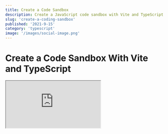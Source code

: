```yaml
---
title: Create a Code Sandbox
description: Create a JavaScript code sandbox with Vite and TypeScript
slug: 'create-a-coding-sandbox'
published: '2021-9-15'
category: 'typescript'
image: '/images/social-image.png'
---
```


# Create a Code Sandbox With Vite and TypeScript

<Iframe
  title="JavaScript Sandbox"
  src="https://javascriptsandbox.netlify.app/"
/>

If you ever used [Codepen](https://codepen.io/), [JSFiddle](https://jsfiddle.net/), or [CodeSandbox](https://codesandbox.io/) you're familiar with what a **code sandbox** is.

Creating a **code sandbox** is surprisingly simple to make yourself, and fun to extend.

You can create a simple **Codepen** if you want with the knowledge you learn, but I want to create a more educational **code sandbox** as a **learning tool** that's able to:

- Load **npm packages** from a **URL** using [Skypack](https://www.skypack.dev/)
- Render **HTML** to an `<iframe>`
- Display **error messages** from the console
- Show the **transpiled** output of [Babel](https://babeljs.io/) to be able to see the **JavaScript** created under the hood when using [React](https://reactjs.org/), or **transpiling** newer to older versions of **JavaScript**

I want to start simple from a `<textarea>` to adding the [Monaco Editor](https://microsoft.github.io/monaco-editor/) that powers [Visual Studio Code](https://code.visualstudio.com/) at the end.

We're going to use the **build tool** [Vite](https://vitejs.dev/) with [TypeScript](https://www.typescriptlang.org/) to get a nice development environment. **It's alright if you don't know TypeScript** because you can just ignore the types, and keep the filename as `*.js`. Everything is going to work the same — I just like using **TypeScript**.

You can visit the [JavaScript Sandbox](https://javascriptsandbox.netlify.app/) above, and get the [starter and finished project files](https://github.com/joysofcode/javascript-sandbox) on **GitHub**.

## Table of Contents

1. [What's an Iframe?](#whats-an-iframe)
2. [Project Setup](#project-setup)
3. [Hooking Up The DOM](#hooking-up-the-dom)
4. [Updating the User Interface](#updating-the-user-interface)
5. [Adding Event Listeners](#adding-event-listeners)
6. [Showing Output](#showing-output)
7. [Showing Errors](#showing-errors)
8. [Using the Monaco Editor](#using-the-monaco-editor)
9. [Conclusion](#conclusion)

## What's an Iframe?

Let's start by playing detective 🔎, and examining **Codepen** source code through the lens of our **developer tools**. This part is **optional**, as I only want to share my thought process with you.

If you're in a new pen on **Codepen**, press <kbd>Ctrl</kbd> + <kbd>Shift</kbd> + <kbd>I</kbd> to bring up the **developers tools**. Notice something interesting by **inspecting** the right-hand column. It's an [iframe](https://developer.mozilla.org/en-US/docs/Web/HTML/Element/iframe). You can imagine an `<iframe>` as a separate page inside another page. By definition **"it's a nested browsing context, embedding another HTML page into the current one."**

<Image
  height={745}
  width={1276}
  src="/images/create-a-coding-sandbox/codepen.webp"
  alt="Codepen"
/>

An `<iframe>` behaves just like a regular page, but contained into it's own microcosm. This sounds like the perfect spot for a **sandbox**. We can already make a couple of observations:

- The `<iframe>` behaves just like a regular page
- User inputs something on the left side (regular page)
- Output displays on in the `<iframe>` the right
- We can execute **JavaScript**

These online editors are just using a fancy `<textarea>` that does **syntax highlighting**, and **code completion** among other things. **Codepen** uses [CodeMirror](https://codemirror.net/). **CodeSandbox** on the other hand is a lot more involved, and it's basically an **integrated development environment** (IDE) inside your browser using the **Monaco Editor** just like **VS Code**.

## Project Setup

Create a project using **Vite**. Confirm, and name your project from the questions it asks you. From the **framework options** select **vanilla**, and pick **vanilla-ts**, or **vanilla** if you don't want to use **TypeScript**.

```shell:terminal
npm init vite@latest
```

Install **npm** dependencies with `npm i`, and start the development server with `npm run dev`. Open `http://localhost:3000/`.

You can also just use the [starter project files](https://github.com/joysofcode/javascript-sandbox) that include the styles we're going to need.

```shell:terminal
git clone https://github.com/joysofcode/javascript-sandbox.git
```

This is the **project structure** you should end up with at the end. There's more files as placeholders we're going to work in.

```shell:structure
├─ public/
│  ├─ iframe.css
│  ├─ image.gif
├─ src/
│  ├─ lib/
│  ├─ styles/
│  │  ├─ style.css
│  ├─ types/
│  │  ├─ index.ts
│  ├─ utils/
│  ├─ main.ts
│  ├─ vite-env.d.ts
.gitignore
favicon.svg
index.html
package.json
tsconfig.json
```

## Hooking Up The DOM

Inside `index.html` the only interesting thing to focus on is our page markup.

```html:index.html
<div class="loading" data-loading>
  <div class="loader"></div>
  <h1>Loading Sandbox</h1>
</div>

<section class="code">
  <textarea class="editor" spellcheck="false" data-editor></textarea>
</section>

<section class="result">
  <div class="output">
    <iframe data-iframe></iframe>
    <div class="errors" data-errors></div>
  </div>
  <div class="source" data-source></div>
</section>
```

I prefer to use **class** for styling, and [global data-\* attributes](https://developer.mozilla.org/en-US/docs/Web/HTML/Global_attributes/data-*) to hook into with **JavaScript** because **class** names could always change.

There's only **two** sections, the **left-hand** side for the **editor**, and **right-hand** side for the **output** and **errors**. We're going to use a simple show and hide to only show the `<iframe>` if there are no errors, and vice versa.

<Image
  height={1080}
  width={1920}
  src="/images/create-a-coding-sandbox/diagram.webp"
  alt="Codepen"
/>

We're going to start with a simple `<textarea>` for the **editor**, and disable `spellcheck` because we don't want it.

Let's create some useful **helpers** in **utils** such as `getElement` to let us query the **DOM** easier, and export the elements, so they're easier to use. Let's also add the `showIframe`, and `showErrors` functions.

```ts:src/utils/dom.ts
export function getElement(targetElement: string): HTMLElement {
  const element = document.querySelector(targetElement)

  if (!element) {
    throw new Error(`Element '${targetElement}' doesn't exist.`)
  }

  return element as HTMLElement
}

export function showIframe(): void {
  elements.iframe.style.display = 'block'
  elements.errors.style.display = 'none'
}

export function showError(): void {
  elements.iframe.style.display = 'none'
  elements.errors.style.display = 'block'
}

export const elements = {
  iframe: getElement('[data-iframe]') as HTMLIFrameElement,
  errors: getElement('[data-errors]') as HTMLDivElement,
  editor: getElement('[data-editor]') as HTMLDivElement,
  source: getElement('[data-source]') as HTMLDivElement,
  loading: getElement('[data-loading]') as HTMLDivElement,
}
```

Using an element is going to be less error prone using `elements.element` with the help of code completion.

## Updating the User Interface

Using **state** is going to make it simple to update the **user interface**, **reduce errors**, and **impossible states** (for simplicity we're just using **global variables**).

```ts:src/main.ts
import { elements, showError, showIframe } from './utils/dom'

import type { ErrorMessageType, StateType } from './types'

let state: StateType = 'editing'
let errorMessage: ErrorMessageType = ''

function updateUI(): void {
  if (state === 'editing') {
    // ...
    return
  }

  if (state === 'error') {
    // ...
    return
  }

  throw new Error(`State ${state} should not be possible. 💥`)
}
```

We're always going to know what state the application is thanks to `state`. Once we set state to **editing** we can update the user interface with `updateUI`.

If you want to learn **TypeScript** I have an entire [TypeScript Fundamentals](https://joyofcode.xyz/typescript-fundamentals) post. 😎

You can look at the `src/types/index.ts` types if you're curious. If you don't care about **TypeScript** just ignore types completely.

```ts:src/types/index.ts
export type StateType = 'editing' | 'error'
export type ErrorMessageType = string

export interface TranspiledCodeType {
  iframeCode: string
  sourceCode: string
}
```

You could also use an [enum](https://www.typescriptlang.org/docs/handbook/enums.html) for **state**, or if using **JavaScript** a regular object.

```ts:example.ts
// index.ts
export enum State {
  Editing = 'editing',
  Error = 'error'
}

// main.ts
import { State } from './types'
let state = State.Editing
```

## Adding Event Listeners

Let's make sure we **update the user interface** when you type something inside the **editor**.

```ts:src/main.ts
elements.editor.addEventListener('keyup', updateUI)
```

We don't want to instantly update the **user interface** because it would be annoying for the user to instantly get an error on the screen as they type. Instead we're going to wrap `updateUI` with a `debounce` function that's going to wait at least **500 ms**, or **0.5 seconds** before updating the **user interface**.

```js:src/utils/helpers.ts
export function debounce(callback: () => void, delay = 500): () => void {
  let timerId: NodeJS.Timeout

  return () => {
    clearTimeout(timerId)
    timerId = setTimeout(callback, delay)
  }
}
```

The `debounce` function accepts a `callback` function it executes inside `setTimeout`, and a `delay` with a default value of **500 ms**. The reason it returns a function is because of [closures](https://developer.mozilla.org/en-US/docs/Web/JavaScript/Closures), which creates a new environment each time that cancels the last request out. If we just used `setTimeout`, it would stack them on top of each other.

```ts:src/main.ts
import { debounce } from './utils/helpers'

elements.editor.addEventListener('keyup', debounce(updateUI))
```

We're also going to add an **event listener** to listen for **errors** on the page. This is going to let us update **state**, set the **errorMessage**, and **update the user interface**.

```ts:src/main.ts
window.addEventListener('error', ({ error }: ErrorEvent) => {
  state = 'error'
  errorMessage = error.message
  updateUI()

  // if there is no longer an `error` on the page
  state = 'editing'
})
```

`error` is destructured from `event.error` that has a couple of properties but we're only interested in `error.message`, so we use it to set `errorMessage`.

If there are no **errors** on the page it won't run again, so the **state** is going to be set to **editing**.

There's also a **loading indicator** inside `index.html` that gets removed after the page loads. We already have a reference to `loading` inside `src/utils/dom.ts`.

```ts:src/main.ts
window.addEventListener('load', () => elements.loading.remove())
```

## Showing Output

We need to update the contents of the `<iframe>`, and show the **transpiled code** inside **output** each time `updateUI` runs among other things:

- Show the `<iframe>` if `state === 'editing'`
- Get the value of `<textarea>` on each update
- Create a `transpileCode` function to **transpile** the code using **Babel** that returns `iframeCode`, and `sourceCode` we can pass to their respective `updateIframe`, and `updateSource` functions

```ts:src/main.ts
function updateUI(): void {
  if (state === 'editing') {
    showIframe()
    const code = elements.editor.value
    const { iframeCode, sourceCode } = transpileCode(code)
    updateIframe(iframeCode)
    updateSource(sourceCode)
    return
  }

  if (state === 'error') {
    // ...
    return
  }

  throw new Error(`State ${state} should not be possible. 💥`)
}
```

Let's create the `transpileCode` function first, and explain how that works. Before we do that we have to install `@babel/standalone`, so we can use **Babel** client-side because we're not using a server.

```shell:terminal
npm i @babel/standalone
```

After you have done that we can import `transform` from `@babel/standalone`.

```ts:src/main.ts
import { transform } from '@babel/standalone'
import { importsRegex, pureRegex, replace } from './utils/format'

import type { ErrorMessageType, StateType, TranspiledCodeType } from './types'

function transpileCode(code: string): TranspiledCodeType {
  // ignore imports so Babel doesn't transpile it
  const codeToTranspile = replace(code, importsRegex)
  // the magic sauce used to transpile the code
  const options = { presets: ['es2015-loose', 'react'] }
  const { code: transpiledCode } = transform(codeToTranspile, options)

  if (!transpiledCode) {
    // syntax errors get caught by the `error` listener
    throw new Error(`Something went wrong transpiling ${codeToTranspile}.`)
  }

  const hasImports = Boolean(code.match(importsRegex))
  const imports = code.match(importsRegex)?.join('\n') ?? ''

  return {
    // this is passed to `updateIframe`
    iframeCode: hasImports ? `${imports}\n${transpiledCode}` : transpiledCode,
    // this is passed to `updateSource`
    // ignore /*#__PURE__*/ from transpiled output to reduce noise
    sourceCode: replace(transpiledCode, pureRegex),
  }
}
```

Let's break down what's going on:

1. The `transpileCode` functions takes a `string` that's our input
2. Inside `codeToTranspile` we remove **imports**, for example `import React from 'https://cdn.skypack.dev/react'` because **Babel** would **transpile** it
3. We set **Babel** options to use the **es2015-loose** (it transpiles **ES6** to **ES5** in a way that's more readable), and **react** preset so it understands **JSX**
4. We pass those parameters to **Babel** `transform`, and destructure `code` from the result that we rename to `transpiledCode`
5. If for some reason `transpiledCode` doesn't return anything, we raise an **error**
6. `hasImports` checks if there are **imports**, and `imports` find the **imports** that returns an **array** so we use `join` to return a **string** and separate each **import** by a new line, or set it to an **empty string** as fallback
7. In the return we set `iframeCode` to include `imports` and `transpiledCode` if there are **imports**, or just the **transpiledCode** if there are none
8. For `sourceCode` we replace `/*#__PURE__*/` **string** generated by **Babel** to make the output more readable

The `format.ts` utils is nothing special — just some **regex** to match **imports**, the **string** we want to remove, and a `replace` function to save on typing.

```ts:src/utils/format.ts
export const importsRegex = /import(?:["'\s]*([\w*{}\n\r\t, ]+)from\s*)?["'\s].*([@\w/_-]+)["'\s].*/g
export const pureRegex = /\/\*#__PURE__\*\//g

export function replace(string: string, regex: RegExp, value = ''): string {
  return string.replace(regex, value).trim()
}
```

To learn about how **Babel** works I read the [Babel documentation](https://babeljs.io/docs/en/) and played around in their [REPL](https://babeljs.io/repl) to figure out what preset I wanted.

If you're following along I highly recommend you get the [Inline HTML](https://marketplace.visualstudio.com/items?itemName=pushqrdx.inline-html) extension for **VS Code** because it gives us **syntax highlight** and **code completion** for **template strings**. You can read [Syntax Highlight Inside ES6 Template Strings](https://joyofcode.xyz/template-strings-syntax-highlight) to learn how it's useful.

We need to create the `updateIframe`, and `updateSource` functions.

```ts:src/main.ts
function updateIframe(code: string): void {
  const source = /* html */ `
    <html>
    <head>
      <link rel="stylesheet" href="/iframe.css">
    </head>
    <body>
      <div id="app"></div>
      <script type="module">${code}</script>
    </body>
    </html>
  `
  elements.iframe.srcdoc = source
}
```

Don't forget we have to invoke `updateUI` to render the **user interface**. If you're coding along temporarily comment out `updateSource` to see the result.

```ts:src/main.ts
updateUI()
```

<Image
  height={748}
  width={1143}
  src="/images/create-a-coding-sandbox/iframe.webp"
  alt="Iframe"
/>

In `updateFrame` we just create a **template string** and replace the [srcdoc](https://developer.mozilla.org/en-US/docs/Web/HTML/Element/iframe#attr-srcdoc) which is the entire **HTML document** of the `<iframe>` each update. The **CSS** is linked from the **public** folder because **Vite** uses it for **static assets**, so we can access it even when deployed. It has an id attribute of **app** like most frameworks use. The **code** is inside `<script>` that's a **module**, so we can use [ES modules](https://hacks.mozilla.org/2018/03/es-modules-a-cartoon-deep-dive/). Using **module** we also don't have to use **defer**, so the script executes after the **DOM** has loaded.

```ts:src/main.ts
function updateSource(transpiledOutput: string): void {
  const sourceHTML = /* html */ `
    <h3>📜 Source</h3>
    <xmp>${transpiledOutput}</xmp>
  `
  elements.source.innerHTML = sourceHTML
}
```

<Image
  height={748}
  width={1143}
  src="/images/create-a-coding-sandbox/source.webp"
  alt="Source"
/>

For `updateSource` we just set the `innerHTML` for `source`. The only interesting thing here is the `<xmp>` element that's like the `<pre>` element but doesn't interpret **HTML**. This isn't ideal because it's deprecated, but it's a great solution because we don't have to think about escaping the **HTML** characters. You can reach for a package that does that, or write your own solution.

## Showing Errors

We already set up the **event listener** earlier to listen for **errors**, so the only thing left to do is to update the `updateUI` function.

```ts:src/main.ts
function updateUI(): void {
  // ...

  if (state === 'error') {
    showError()
    logError(errorMessage)
    return
  }

  throw new Error(`State ${state} should not be possible. 💥`)
}
```

`logError` is going to look exactly like `updateSource`.

```ts:src/main.ts
function logError(error: string): void {
  const errorHtml = /* html */ `
    <h3>💩 Error</h3>
    <xmp>${error}</xmp>
  `
  elements.errors.innerHTML = errorHtml
}
```

<Image
  height={748}
  width={1143}
  src="/images/create-a-coding-sandbox/error.webp"
  alt="Error"
/>

That's it for the **code sandbox** part. It's not that complicated. 😄

## Using the Monaco Editor

Integrating the **Monaco Editor** might be simpler than you think.

We're going to use [vite-plugin-monaco-editor](https://github.com/vdesjs/vite-plugin-monaco-editor) that uses [monaco-editor](https://github.com/Microsoft/monaco-editor) but makes it easier because we have to write less code like defining **service workers**, and it uses [esbuild](https://esbuild.github.io/) for quick builds.

There's around **800 modules** if we use the entire **Monaco Editor** library, so that's a lot to go through using just a **JavaScript** bundler. **esbuild** is a **JavaScript bundler** written in [Go](https://golang.org/) which is a lot faster at those types of tasks.

Inside the [Monaco Editor GitHub repository](https://github.com/microsoft/monaco-editor) there are examples of how to integrate it using different methods. We're only interested in [Integrate the ESM version](https://github.com/microsoft/monaco-editor/blob/main/docs/integrate-esm.md) that has steps for **Webpack**, **Parcel**, and **Vite**. If you look at [Using Vite](https://github.com/microsoft/monaco-editor/blob/main/docs/integrate-esm.md#using-vite) you can see it's nothing complicated, but using the plugin is even simpler.

If you're interested in even more examples of using the **Monaco Editor** such as using **Electron**, there's a [monaco-editor-samples](https://github.com/microsoft/monaco-editor-samples) repository.

Let's replace the `<textarea>` inside `index.html`.

```html:index.html
<section class="code">
  <div class="editor" data-editor></div>
</section>
```

Your `package.json` should already include `vite-plugin-monaco-editor` as a **development dependency**, but you can always install it with `npm i -D vite-plugin-monaco-editor`.

To use the **plugin** we have to update the **Vite** config in the root of your project, so create it.

```ts:vite.config.ts
import { defineConfig } from 'vite'
import monacoEditorPlugin from 'vite-plugin-monaco-editor'

export default defineConfig({
  plugins: [
    monacoEditorPlugin({
      languageWorkers: ['editorWorkerService', 'typescript'],
    }),
  ],
})
```

In the final version I'm reducing the bundle size by only importing features we're using. The only **service workers** we need is for the **editor**, and **TypeScript**. You have to include **TypeScript**, because it shares the same **service worker** with **JavaScript**. You can always read the documentation to learn more.

**Service workers** let you do tasks in the background (it's like using multiple threads), so it doesn't freeze the **user interface**. **Monaco Editor** uses **service workers** for all features of the **editor**.

Inside `lib/monaco/` we're going to add `monacoEditor.ts`.

```ts:src/lib/monaco/monacoEditor.ts
import * as monaco from 'monaco-editor/esm/vs/editor/editor.api'
import 'monaco-editor/esm/vs/editor/contrib/inlineCompletions/ghostTextController.js'
import 'monaco-editor/esm/vs/basic-languages/javascript/javascript.contribution'
import 'monaco-editor/esm/vs/language/typescript/monaco.contribution'

import { elements } from '../../utils/dom'

const editorCode = /* html */ `
import React, { useEffect } from 'https://cdn.skypack.dev/react'
import { render } from 'https://cdn.skypack.dev/react-dom'

import confetti from 'https://cdn.skypack.dev/canvas-confetti'

function App() {
  useEffect(() => confetti(), [])

  return (
    <div className="app">
      <h1>JavaScript Sandbox</h1>
      <p>
        You can use NPM packages provided by {''}
        <a href="https://www.skypack.dev/">Skypack</a>.
      </p>
      <img src="/image.gif" />
    </div>
  )
}

render(
  <App />,
  document.getElementById('app')
)`.trim()

const editorOptions = {
  value: editorCode,
  language: 'javascript',
  theme: 'vs-dark',
  automaticLayout: true,
  minimap: {
    enabled: false,
  },
  fontFamily: 'IBM Plex Mono, monospace',
  fontSize: 16,
  tabSize: 2,
}

const monacoEditor = monaco.editor.create(elements.editor, editorOptions)
export { monacoEditor as default }
```

We're doing the same here by only importing features we're using such as **code completion**, **JavaScript** support, and again we have to include **TypeScript** also.

I figured this out through trial and error by spelunking inside **node_modules** because I already knew you could import only what you require from the plugin documentation.

If you don't care about this, you can just say `import * as monaco from 'monaco-editor'`. The `import * as monaco` part is because there's no **default export**, the **Monaco Editor** just imports a bunch of things we can use.

We're using **React** code as the default example to show **Babel**, and **ES modules** working. You could try any other **JavaScript** framework such as **Vue** if it can work with **ES modules**. I even managed to make **Svelte** work (without single file components since there's no compiler).

Inside **editorOptions** we can set the **language**, and **theme** among other things. [automaticLayout](https://microsoft.github.io/monaco-editor/api/interfaces/monaco.editor.ieditoroptions.html#automaticlayout) checks if the **editor** is resized to adjust the size.

You can read the [Monaco Editor API](https://microsoft.github.io/monaco-editor/api/index.html) to learn what's possible but it might take you a while to figure things out through search and asking questions since it's confusing.

Lastly we create the **Monaco Editor**, and **export** it as `monacoEditor` that has a `getValue` method to get the contents.

```ts:src/main.ts
import monacoEditor from './lib/monaco/monacoEditor'

function updateUI(): void {
  if (state === 'editing') {
    // ...
    const code = monacoEditor.getValue()
    // ...
  }

  // ...
}

```

Congratulations! 🥳

## Conclusion

Hope you learned something, and changed the code to work how you want. Here's what you can do next if you're interested:

- Let the user enter **HTML**, **CSS**, and **JavaScript** like **Codepen**
- Have the ability to use multiple files (you can look up how it's done using the **Monaco Editor**)
- **Persist code** by using [local storage](https://developer.mozilla.org/en-US/docs/Web/API/Window/localStorage) (save the input to **local storage**, and check if it exists on **page load** to set the contents of the **editor**)
- Use a framework

Thanks for reading! 🏄‍♀️
